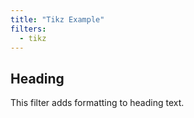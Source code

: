 ---
title: "Tikz Example"
filters:
  - tikz
---

## Heading

This filter adds formatting to heading text.



